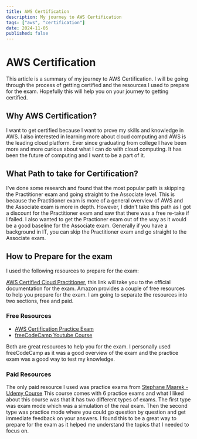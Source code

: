 ```yaml
---
title: AWS Certification
description: My journey to AWS Certification
tags: ["aws", "certification"]
date: 2024-11-05
published: false
---
```


# AWS Certification

This article is a summary of my journey to AWS Certification. I will be going through the process of getting certified and the resources I used to prepare for the exam. Hopefully this will help you on your journey to getting certified.

## Why AWS Certification?
I want to get certified because I want to prove my skills and knowledge in AWS. I also interested in learning more about cloud computing and AWS is the leading cloud platform. Ever since graduating from college I have been more and more curious
about what I can do with cloud computing. It has been the future of computing and I want to be a part of it.

## What Path to take for Certification?
I've done some research and found that the most popular path is skipping the Practitioner exam and going straight to the Associate level. This is because the Practitioner exam is more of a general overview of AWS and the Associate exam is more in depth.
However, I didn't take this path as I got a discount for the Practitioner exam and saw that there was a free re-take if I failed. I also wanted to get the Practioner exam out of the way as it would be a good baseline for the Associate exam. Generally if
you have a background in IT, you can skip the Practitioner exam and go straight to the Associate exam.

## How to Prepare for the exam

I used the following resources to prepare for the exam:

[AWS Certified Cloud Practitioner](https://aws.amazon.com/certification/certified-cloud-practitioner/), this link will take you to the official documentation for the exam. Amazon provides a couple of free resources to help you prepare for the exam.
I am going to separate the resources into two sections, free and paid.

### Free Resources

- [AWS Certification Practice Exam](https://aws.amazon.com/certification/practice/)
- [freeCodeCamp Youtube Course](https://www.youtube.com/watch?v=NhDYbskXRgc&pp=ygUVY2xvdWQgcHJhY3Rpb25lciBleGFt)

Both are great resources to help you for the exam. I personally used freeCodeCamp as it was a good overview of the exam and the practice exam was a good way to test my knowledge.

### Paid Resources

The only paid resource I used was practice exams from [Stephane Maarek - Udemy Course](https://www.udemy.com/course/practice-exams-aws-certified-cloud-practitioner)
This course comes with 6 practice exams and what I liked about this course was that it has two different types of exams. The first type was exam mode which was a simulation of the real exam.
Then the second type was practice mode where you could go question by question and get immediate feedback on your answers. I found this to be a great way to prepare for the exam as it helped me understand the topics that I needed to focus on.

